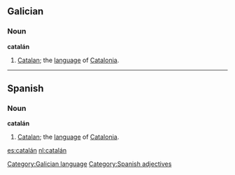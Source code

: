 ==Galician==
===Noun===
'''catalán'''

# [[Catalan]]; the [[language]] of [[Catalonia]].

----

==Spanish==
===Noun===
'''catalán'''

# [[Catalan]]; the [[language]] of [[Catalonia]].
[[Category:Galician language]] [[Category:Spanish adjectives]]

[[es:catalán]]
[[nl:catalán]]